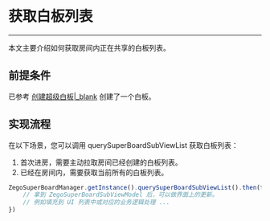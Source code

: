 # 获取白板列表

- - -

本文主要介绍如何获取房间内正在共享的白板列表。

## 前提条件

已参考 [创建超级白板\|_blank](!QuickStart/CreateWboard) 创建了一个白板。

## 实现流程

在以下场景，您可以调用 querySuperBoardSubViewList 获取白板列表：

1. 首次进房，需要主动拉取房间已经创建的白板列表。
2. 已经在房间内，需要获取当前所有的白板列表。

```javascript
ZegoSuperBoardManager.getInstance().querySuperBoardSubViewList().then(function(zegoSuperBoardSubViewModelList){
    // 拿到 ZegoSuperBoardSubViewModel 后，可以做界面上的更新。
    // 例如填充到 UI 列表中或对应的业务逻辑处理 ...
})
```
